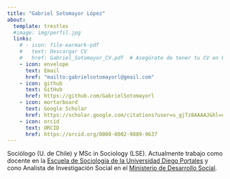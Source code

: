 ```yaml
---
title: "Gabriel Sotomayor López"
about:
  template: trestles
  #image: img/perfil.jpg
  links:
    # - icon: file-earmark-pdf
    #   text: Descargar CV
    #   href: Gabriel_Sotomayor_CV.pdf  # Asegúrate de tener tu CV en PDF en la raíz del proyecto
    - icon: envelope
      text: Email
      href: "mailto:gabrielsotomayorl@gmail.com"
    - icon: github
      text: GitHub
      href: https://github.com/GabrielSotomayorl
    - icon: mortarboard
      text: Google Scholar
      href: https://scholar.google.com/citations?user=u_gjTz8AAAAJ&hl=es
    - icon: orcid
      text: ORCID
      href: https://orcid.org/0000-0002-9889-9637
---
```


Sociólogo (U. de Chile) y MSc in Sociology (LSE). Actualmente trabajo como docente en la [Escuela de Sociología de la Universidad Diego Portales](https://sociologia.udp.cl/) y cono Analista de Investigación Social en el [Ministerio de Desarrollo Social](https://observatorio.ministeriodesarrollosocial.gob.cl/).
